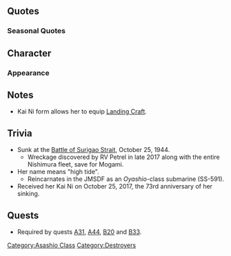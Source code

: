 {{ShipPageHeader}}

==Quotes==
{{ShipQuotes
|Introduction = 満潮よ。私なんでこんな部隊に配属されたのかしら。
|Introduction/En = Michishio here. Why did I get assigned to such a fleet?
|Introduction/Note = After everyone else of the 8th Destroyer Division were wiped out, she was reassigned to the 24th Destroyer Division alone.

|Introduction/Kai Ni = 満潮よ。私なんでこんな部隊に配属されたのかしら。でも、力を尽くすわ。
|Introduction/Kai Ni/En = Michishio here. Why was I assigned to a unit like this? But I'll give it my best.

|Library = 駆逐艦、満潮よ。<br>姉妹艦の朝潮、大潮、荒潮とは第8駆逐隊で腐れ縁の仲。でも、最後は離れ離れ。<br>私は西村艦隊の一員として、レイテに突入を図ったわ。
|Library/En = I'm a destroyer, Michishio.<br>I and my sisters Asashio, Ooshio, and Arashio were somehow assigned to the 8th destroyer squadron. But, we were separated in the end.<br>Finally I tried to break into Leyte, as a member of Nishimura fleet.

|Secretary 1 = うるさいわねぇ。
|Secretary 1/En = How noisy.

|Secretary 2 = なにそれ、意味分かんない！
|Secretary 2/En = What is it? I don't get what you mean.

|Secretary 2/Kai Ni = で、なに？　ふーん、いいけど。
|Secretary 2/Kai Ni/En = So, what is it? Hmm, I don't care.

|Secretary 3 = で、なに？
|Secretary 3/En = So, what is it?

|Secretary 3/Kai Ni = なにそれ、意味分かんない！　やってほしいこと、ちゃんと言いなさいな。…手伝ってあげても、いいけど？
|Secretary 3/Kai Ni/En = What is it? I don't get what you mean. Tell me what you want to do ...I'll  help you, if you want.

|Idle/Kai = 出るんなら出る、出ないんなら出ない、はっきりしなさいよ！ったく……
|Idle/Kai/En = If we're going, then go. If we're not, then don't. Please do it properly! Geez...

|Secretary Married = ほんっと！この部隊は微温いわね！仲良しごっこしてんじゃないんだから！　……私も仲間……ですって？べ、別に嬉しくなんか！
|Secretary Married/En = Reeaaally! This squadron is really lukewarm huh? We're not playing friendly, you know! ...I'm also a friend you say...? I-It's not like I'm happy about it...
|Secretary Married/Note = Probably due to the fact that she was reassigned to the 24th Destroyer Division alone, and thus had problems making new friends there. (May require further revision on the translation)

|Wedding = 最初よりはマシな戦いになってるんじゃない？……嫌いじゃないわ。
|Wedding/En = I've gotten better at fighting since the beginning, haven't I?... I don't hate it.

|Wedding/Kai Ni = 最初よりはマシな戦いになってるんじゃない？……嫌いじゃないわ。だから…受け取ってあげる。ありがとっ！
|Wedding/Kai Ni/En = I've gotten better at fighting since the beginning, haven't I?... I don't hate it. So...I'll accept it. Thank you!

|Looking At Scores = 司令官にお知らせ。
|Looking At Scores/En = An announcement to the commander.

|Joining A Fleet = 満潮、出るわ！
|Joining A Fleet/En = Michishio, launching.

|Joining A Fleet/Kai Ni = 皆、揃ったわね。第八駆逐隊、出撃します！
|Joining A Fleet/Kai Ni/En = Everyone assembled? DesDiv8, sortieing!

|Equipment 1 = ああそうね、私じゃ力不足ってことね！
|Equipment 1/En = Aa, that's right, you meant to say that my power alone is not enough!

|Equipment 2 = な、なによ、私に恩を着せたつもり？
|Equipment 2/En = W-what is it, did you mean to patronize me?

|Equipment 3 = まだまだね。
|Equipment 3/En = Still a long way to go.

|Equipment 3/Kai Ni = あ、なんでもない！　ま、まあいいんじゃない？
|Equipment 3/Kai Ni/En = Ah, it's nothing. W-well, it's fine.

|Supply = ああそうね、私じゃ力不足ってことね！
|Supply/En = Aa, that's right, you meant to say that my power alone is not enough!

|Supply/Kai = ふん！どうも……ありがとう。
|Supply/Kai/En = Hmph! Much appreciated... thank you.

|Docking Minor = こんなの、ドック入りにはまだ早いわ！
|Docking Minor/En = Like this, it's too early to be docked.

|Docking Major = 私の修理中に、艦隊全滅とか、やめてよね……？
|Docking Major/En = Getting the fleet wiped out while I'm being repaired or the likes, don't do that.
|Docking Major/Note = Other three members of the 8th Destroyer Division, Asashio, Ooshio, and Arashio were sunk while she was docked.

|Docking Complete = 修理終わったって。
|Docking Complete/En = They said that the repair is complete.

|Construction = 新しい艦が出来たって。見れば？
|Construction/En = A new ship is ready. Take a look?

|Returning From Sortie = 艦隊が戻ったわ。
|Returning From Sortie/En = The fleet has returned.

|Starting A Sortie = わたしが出なきゃ話にならないじゃない
|Starting A Sortie/En = It's ridiculous if I don't sortie.

|Starting A Sortie/Kai Ni = 満潮、出るわ！　私が出なきゃ話にならないじゃない！
|Starting A Sortie/Kai Ni/En = I'm heading out. I'm going whether you like it or not!

|Battle Start = うざいのよ！
|Battle Start/En = So annoying!

|Battle Start/Kai Ni = 見つけたわ。うざいのよ！　蹴散らせ！
|Battle Start/Kai Ni/En = Found them! So damned annoying! Get them!

|Attack = 撃つわ！
|Attack/En = I'm shooting.

|Attack/Kai Ni = 抜けてみせるわ！　ふん！
|Attack/Kai Ni/En = You're careless! Hmph!

|Night Battle = 馬鹿ね、その先にあるのは地獄よ！
|Night Battle/En = How foolish, what lies ahead is hell.
|Night Battle/Note = Possibly referring to the ambush at Surigao Strait.

|Night Battle/Kai Ni = 馬鹿ね、その先にあるのは、本当の地獄よ！
|Night Battle/Kai Ni/En = How foolish, what lies ahead is real hell!

|Night Attack = 手応えの無い子。
|Night Attack/En = Too slow, kid!

|MVP = つまらない戦略立てないでよね、ふんっ！
|MVP/En = Don't go planning boring operation, tch!

|MVP/Kai Ni = ま、まあ、皆、頑張ったんじゃない？　よく…よく頑張ったんだから。
|MVP/Kai Ni/En = W-well, we all did our best. We... we really did our best.

|Minor Damage 1 = あッ……！
|Minor Damage 1/En = Aa!

|Minor Damage 1/Kai Ni = うっ…！　ちっ、ここで沈むもんか！
|Minor Damage 1/Kai Ni/En = Ah, tsk! I'm not sinking here!

|Minor Damage 2 = やったわね！
|Minor Damage 2/En = Now you've done it!
|Minor Damage 2/Note = It probably means that the enemy has successfully made damage to her.

|Major Damage = 面白いことしてくれたじゃない。倍返しよっ！
|Major Damage/En = You did something interesting, huh. I'll return it twice over!

|Sunk = こ、こんな……ところで……！
|Sunk/En = I-in… a place like this...
}}

=== Seasonal Quotes ===
{{Shipquoteseasonal
|Fall2015 = 秋……か。この季節は、少し気持ちが沈むわね。はあ？何、司令官？別に優しくしてほしいわけじゃないし。大丈夫よ！
|Fall2015_EN = Autumn, huh? This season makes me feel a bit down. Huh? Say what, commander? It's not like I want others to be nice to me or anything... I'm fine!
|Fall2015_Clip = {{Audio|file=Michishio_Autumn_2015.ogg}}
|Fall2015_Note = Michishio was sunk in the fateful battle of Surigao Strait, which occured at 25th October 1944.

|Christmas2015 = 「クリスマスケーキ持ってきた」って、私そんなに甘いものは……あっ、食べるけど……うん……。
|Christmas2015_EN = "You have a Christmas cake." I'm not going to eat something so swe...Ah...I'll eat it...Yeah...
|Christmas2015_Clip = {{Audio|file=Michishio_Christmas_2015.ogg}}
|Christmas2015_Note = 

|EndofYear2015 = よーし、何か乗り越えた気がする。気持ち切り替えて年末の大掃除よ！四駆、八駆、みんな集合よ。大掃除、全力で行くわ！
|EndofYear2015_EN = All right, there's a feeling like we've overcome something. Time to head off with the cleaning in new feelings! Gather up, 4th and 8th destroyer divisions. We will do cleaning with full power!
|EndofYear2015_Clip = {{Audio|file=Michishio_End_of_Year_2015.ogg}}
|EndofYear2015_Note = 

|NewYear2016 = 新しい年か。司令官、一応言っておくけど……今年もよろしく。そ、それだけよ！
|NewYear2016_EN = A new year, huh. Commander I'll say this once... Please take care of me this year as well. Th-That's all!
|NewYear2016_Clip = {{Audio|file=Michishio_New_Year_2016.ogg}}
|NewYear2016_Note = 

|Setsubun2016 = 節分？こんな行事意味あるの？ ぁぃ、痛っ！？あ、あんた達なんで全力で投げてくるの！？な、何なの！？何が目的なの！も、もぉぉー！？
|Setsubun2016_EN = Setsubun? Is there any meaning to this event? Ow, you guys?! Why are you throwing with such force!? Wh-What is it!? What's your purpose!?
|Setsubun2016_Clip = {{Audio|file=Michishio_Setsubun_2016.ogg}}
|Setsubun2016_Note = 

|Valentine2016 = 司令官……あの……義理よ、義理。完全に義理なんだから！はい！一応……終わり！
|Valentine2016_EN = Commander... Umm... It's obligatory. Obligatory chocolate! Totally obligatory! There, that's all!	
|Valentine2016_Clip = {{Audio|file=Michishio Valentine 2016.ogg}}
|Valentine2016_Note = 

|WhiteDay2016 = 何？お返し？うわー、義理だから気にしなくていいのに！うっ、一応もらう！……ありがとう。
|WhiteDay2016_EN = What? Return sweets? Uwah, it was an obligation so you didn't have to worry! Uwah, I'll accept it anyways! ...Thank you.
|WhiteDay2016_Clip = {{Audio|file=Michishio White Day 2016.ogg}}
|WhiteDay2016_Note =

|Spring2016 = 春ね。やっぱり、桜の花は好き。…えっ？何その顔？私だって、好きなものくらいあるわよ。何だと思ってんの？ほんとに……。
|Spring2016_EN = It's spring. As I thought, I love flower viewing. Eh!? What's with that face? Even I have things that I love. Why do you think like that? Honestly...
|Spring2016_Clip = {{Audio|file=Michishio_Spring_2016.ogg}}
|Spring2016_Note = 

|ThirdAnniversary2016 = 三周年、本当に！？あ、なんか、少し信じらんないわね。まあ、でも、なんていうか、嬉しい……かな？少し。
|ThirdAnniversary2016_EN = Is it really the third anniversary!? Wow, it's kind of, unbelievable. Well, how should I say it, I'm... happy? Just a bit.
|ThirdAnniversary2016_Clip = {{Audio|file=Michishio_Third_Anniversary.ogg}}
|ThirdAnniversary2016_Note = 

|RainySeason2016 = じめじめ降るわね。まあ、たまには雨の日もいいか。あ、私の傘、勝手に使わないでね。印つけてあるから。
|RainySeason2016_EN = It's raining quite a bit. Well, to see the rainy days is not bad for once. Oh, please don't use my umbrella without permission. I have it marked with a seal.
|RainySeason2016_Clip = {{Audio|file=Michishio Rainy Season 2016.ogg}}
|RainySeason2016_Note = 
}}

==Character==
===Appearance===

==Notes==
*Kai Ni form allows her to equip [[:Category:Landing Craft|Landing Craft]].

==Trivia==
*Sunk at the [http://en.wikipedia.org/wiki/Battle_of_Surigao_Strait Battle of Surigao Strait], October 25, 1944.
**Wreckage discovered by RV Petrel in late 2017 along with the entire Nishimura fleet, save for Mogami.
*Her name means "high tide".
**Reincarnates in the JMSDF as an ''Oyashio''-class submarine (SS-591).
*Received her Kai Ni on October 25, 2017, the 73rd anniversary of her sinking.

==Quests==
* Required by quests [[Quests#A31|A31]], [[Quests#A44|A44]], [[Quests#B20|B20]] and [[Quests#B33|B33]].

{{ShipPageFooter}}
[[Category:Asashio Class]]
[[Category:Destroyers]]